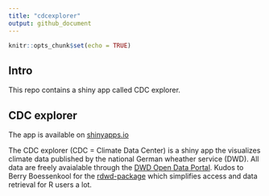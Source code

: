 ```yaml
---
title: "cdcexplorer"
output: github_document
---
```


```r
knitr::opts_chunk$set(echo = TRUE)
```

## Intro

This repo contains a shiny app called CDC explorer. 


## CDC explorer

The app is available on [shinyapps.io](https://hewag1975.shinyapps.io/cdcexplorer/)

The CDC explorer (CDC = Climate Data Center) is a shiny app the visualizes climate data published by the 
national German wheather service (DWD). All data are freely avaialable through the [DWD Open Data Portal](https://opendata.dwd.de/climate_environment/CDC/). Kudos to Berry Boessenkool for the [rdwd-package](https://github.com/brry/rdwd) which simplifies access and data retrieval for R users a lot. 
